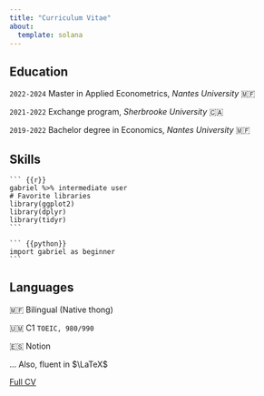 ```yaml
---
title: "Curriculum Vitae"
about:
  template: solana
---
```


## Education

`2022-2024` Master in Applied Econometrics, *Nantes University* 🇲🇫

`2021-2022` Exchange program, *Sherbrooke University* 🇨🇦

`2019-2022` Bachelor degree in Economics, *Nantes University* 🇲🇫

## Skills

````         
``` {{r}}
gabriel %>% intermediate user
# Favorite libraries 
library(ggplot2)
library(dplyr)
library(tidyr)
```
````

````         
``` {{python}}
import gabriel as beginner
```
````

## Languages

🇲🇫 Bilingual (Native thong)

🇺🇲 C1 `TOEIC, 980/990`

🇪🇸 Notion

... Also, fluent in $\LaTeX$

[Full CV](CV.pdf)
